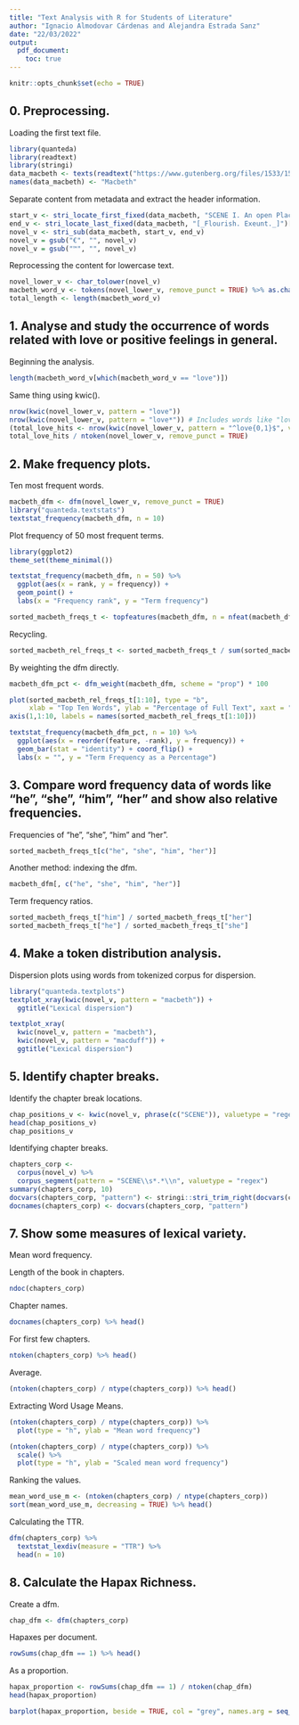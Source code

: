 ```yaml
---
title: "Text Analysis with R for Students of Literature"
author: "Ignacio Almodovar Cárdenas and Alejandra Estrada Sanz"
date: "22/03/2022"
output: 
  pdf_document:
    toc: true
---
```


```r
knitr::opts_chunk$set(echo = TRUE)
```

\newpage

## 0. Preprocessing.

Loading the first text file.

```r
library(quanteda)
library(readtext)
library(stringi)
data_macbeth <- texts(readtext("https://www.gutenberg.org/files/1533/1533-0.txt"))
names(data_macbeth) <- "Macbeth"
```

Separate content from metadata and extract the header information.

```r
start_v <- stri_locate_first_fixed(data_macbeth, "SCENE I. An open Place.")[1]
end_v <- stri_locate_last_fixed(data_macbeth, "[_Flourish. Exeunt._]")[1]
novel_v <- stri_sub(data_macbeth, start_v, end_v)
novel_v = gsub("€", "", novel_v)
novel_v = gsub("™", "", novel_v)
```

Reprocessing the content for lowercase text.

```r
novel_lower_v <- char_tolower(novel_v)
macbeth_word_v <- tokens(novel_lower_v, remove_punct = TRUE) %>% as.character()
total_length <- length(macbeth_word_v)
```

## 1. Analyse and study the occurrence of words related with love or positive feelings in general.

Beginning the analysis.

```r
length(macbeth_word_v[which(macbeth_word_v == "love")])
```

Same thing using kwic().

```r
nrow(kwic(novel_lower_v, pattern = "love"))
nrow(kwic(novel_lower_v, pattern = "love*")) # Includes words like "love"
(total_love_hits <- nrow(kwic(novel_lower_v, pattern = "^love{0,1}$", valuetype = "regex")))
total_love_hits / ntoken(novel_lower_v, remove_punct = TRUE)
```

## 2. Make frequency plots.

Ten most frequent words.

```r
macbeth_dfm <- dfm(novel_lower_v, remove_punct = TRUE)
library("quanteda.textstats")
textstat_frequency(macbeth_dfm, n = 10)
```

Plot frequency of 50 most frequent terms.

```r
library(ggplot2)
theme_set(theme_minimal())

textstat_frequency(macbeth_dfm, n = 50) %>% 
  ggplot(aes(x = rank, y = frequency)) +
  geom_point() +
  labs(x = "Frequency rank", y = "Term frequency")

sorted_macbeth_freqs_t <- topfeatures(macbeth_dfm, n = nfeat(macbeth_dfm))
```

Recycling.

```r
sorted_macbeth_rel_freqs_t <- sorted_macbeth_freqs_t / sum(sorted_macbeth_freqs_t) * 100
```

By weighting the dfm directly.

```r
macbeth_dfm_pct <- dfm_weight(macbeth_dfm, scheme = "prop") * 100

plot(sorted_macbeth_rel_freqs_t[1:10], type = "b",
     xlab = "Top Ten Words", ylab = "Percentage of Full Text", xaxt = "n")
axis(1,1:10, labels = names(sorted_macbeth_rel_freqs_t[1:10]))

textstat_frequency(macbeth_dfm_pct, n = 10) %>% 
  ggplot(aes(x = reorder(feature, -rank), y = frequency)) +
  geom_bar(stat = "identity") + coord_flip() + 
  labs(x = "", y = "Term Frequency as a Percentage")
```

## 3. Compare word frequency data of words like “he”, “she”, “him”, “her” and show also relative frequencies.

Frequencies of "he", "she", "him" and "her".

```r
sorted_macbeth_freqs_t[c("he", "she", "him", "her")]
```

Another method: indexing the dfm.

```r
macbeth_dfm[, c("he", "she", "him", "her")]
```

Term frequency ratios.

```r
sorted_macbeth_freqs_t["him"] / sorted_macbeth_freqs_t["her"]
sorted_macbeth_freqs_t["he"] / sorted_macbeth_freqs_t["she"]
```

## 4. Make a token distribution analysis.

Dispersion plots using words from tokenized corpus for dispersion.

```r
library("quanteda.textplots")
textplot_xray(kwic(novel_v, pattern = "macbeth")) + 
  ggtitle("Lexical dispersion")

textplot_xray(
  kwic(novel_v, pattern = "macbeth"),
  kwic(novel_v, pattern = "macduff")) + 
  ggtitle("Lexical dispersion")
```

## 5. Identify chapter breaks.

Identify the chapter break locations.

```r
chap_positions_v <- kwic(novel_v, phrase(c("SCENE")), valuetype = "regex")$from
head(chap_positions_v)
chap_positions_v
```

Identifying chapter breaks.

```r
chapters_corp <- 
  corpus(novel_v) %>%
  corpus_segment(pattern = "SCENE\\s*.*\\n", valuetype = "regex")
summary(chapters_corp, 10)
docvars(chapters_corp, "pattern") <- stringi::stri_trim_right(docvars(chapters_corp, "pattern"))
docnames(chapters_corp) <- docvars(chapters_corp, "pattern")
```

## 7. Show some measures of lexical variety.

Mean word frequency.

Length of the book in chapters.

```r
ndoc(chapters_corp)
```

Chapter names.

```r
docnames(chapters_corp) %>% head()
```

For first few chapters.

```r
ntoken(chapters_corp) %>% head()
```

Average.

```r
(ntoken(chapters_corp) / ntype(chapters_corp)) %>% head()
```

Extracting Word Usage Means.

```r
(ntoken(chapters_corp) / ntype(chapters_corp)) %>%
  plot(type = "h", ylab = "Mean word frequency")

(ntoken(chapters_corp) / ntype(chapters_corp)) %>%
  scale() %>%
  plot(type = "h", ylab = "Scaled mean word frequency")
```

Ranking the values.

```r
mean_word_use_m <- (ntoken(chapters_corp) / ntype(chapters_corp))
sort(mean_word_use_m, decreasing = TRUE) %>% head()
```

Calculating the TTR.

```r
dfm(chapters_corp) %>% 
  textstat_lexdiv(measure = "TTR") %>%
  head(n = 10)
```

## 8. Calculate the Hapax Richness.

Create a dfm.

```r
chap_dfm <- dfm(chapters_corp)
```

Hapaxes per document.

```r
rowSums(chap_dfm == 1) %>% head()
```

As a proportion.

```r
hapax_proportion <- rowSums(chap_dfm == 1) / ntoken(chap_dfm)
head(hapax_proportion)

barplot(hapax_proportion, beside = TRUE, col = "grey", names.arg = seq_len(ndoc(chap_dfm)))
```